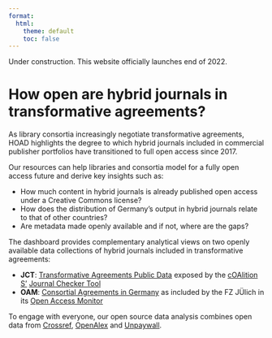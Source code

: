 ```yaml
---
format:
  html:
    theme: default
    toc: false
---
```


:::{.callout-warning}

Under construction. This website officially launches end of 2022.

:::

# How open are hybrid journals in transformative agreements? 

As library consortia increasingly negotiate transformative
agreements, HOAD highlights the degree to which hybrid journals included in commercial publisher portfolios have transitioned to full open access since 2017.

Our resources can help libraries and consortia model 
for a fully open access future and derive key insights such as:

- How much content in hybrid journals is already published open access under a Creative Commons license?
- How does the distribution of Germany's output in hybrid journals relate to that of other countries?
- Are metadata made openly available and if not, where are the gaps?

The dashboard provides complementary analytical views on two openly available data collections of hybrid journals included in transformative agreements:

- **JCT**: [Transformative Agreements Public Data](https://journalcheckertool.org/transformative-agreements/) exposed by the [cOAlition S'](https://www.coalition-s.org/) [Journal Checker Tool](https://journalcheckertool.org/)
- **OAM**: [Consortial Agreements in Germany](https://doi.org/10.26165/JUELICH-DATA/VTQXLM) as included by the FZ JÜlich in its [Open Access Monitor](https://open-access-monitor.de/)

To engage with everyone, our open source data analysis combines open data from [Crossref](https://www.crossref.org/), [OpenAlex](https://openalex.org/) and [Unpaywall](https://unpaywall.org/).

